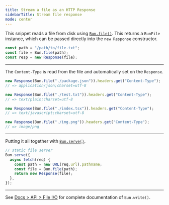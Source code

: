 ---
title: Stream a file as an HTTP Response
sidebarTitle: Stream file response
mode: center
---

This snippet reads a file from disk using [`Bun.file()`](https://bun.com/docs/api/file-io#reading-files-bun-file). This returns a `BunFile` instance, which can be passed directly into the `new Response` constructor.

```ts server.ts icon="/icons/typescript.svg"
const path = "/path/to/file.txt";
const file = Bun.file(path);
const resp = new Response(file);
```

---

The `Content-Type` is read from the file and automatically set on the `Response`.

```ts server.ts icon="/icons/typescript.svg"
new Response(Bun.file("./package.json")).headers.get("Content-Type");
// => application/json;charset=utf-8

new Response(Bun.file("./test.txt")).headers.get("Content-Type");
// => text/plain;charset=utf-8

new Response(Bun.file("./index.tsx")).headers.get("Content-Type");
// => text/javascript;charset=utf-8

new Response(Bun.file("./img.png")).headers.get("Content-Type");
// => image/png
```

---

Putting it all together with [`Bun.serve()`](https://bun.com/docs/api/http#bun-serve).

```ts server.ts icon="/icons/typescript.svg"
// static file server
Bun.serve({
  async fetch(req) {
    const path = new URL(req.url).pathname;
    const file = Bun.file(path);
    return new Response(file);
  },
});
```

---

See [Docs > API > File I/O](https://bun.com/docs/api/file-io#writing-files-bun-write) for complete documentation of `Bun.write()`.
